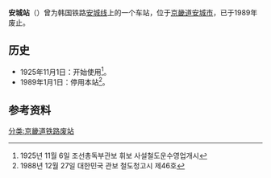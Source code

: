 {{朝鮮半島車站資訊
|公司色 = black
|文字色 = 
|站名 = 安城站
|圖片 = 
|pxl = 
|圖片說明 =
|前一站 = [[薇陽站|薇陽]]
|前一站距離 = 5.5
|後一站距離 = 1.2
|後一站 = [[安城邑内站|安城邑内]]
|諺文 = 안성역
|朝鮮漢字 = 安城驛
|文觀部式 = Anseong-yeok
|馬-賴式 = Ansŏng-yŏk
|副站名 = 
|車站編號 = 
|停站路線數 = 
|所屬公司 = [[大韩民国铁道厅|大韩民国铁道厅]]
|所屬路線 = [[安城线|安城线]]
|距離 = 28.4
|起點站 = [[天安站|天安]]
|所在地 =[[京畿道|京畿道]][[安城市_(京畿道)|安城市]]
|車站構造 = 地面车站
|月台配置 = 
|啟用年月日 = 1925年11月1日 
|廢站年月日 = 1989年1月1日
|上下車人次 = 
|統計年度 = 
|轉車 = 
|備註 = 
|全寬備註 = 
}}

'''安城站'''（{{kor|諺=안성역|漢=安城驛|羅=Anseong yeok|f=y}}）曾为韩国铁路[[安城线|安城线]]上的一个车站，位于[[京畿道|京畿道]][[安城市_(京畿道)|安城市]]，已于1989年废止。

== 历史 ==
*1925年11月1日：开始使用<ref>1925년 11월 6일 조선총독부관보 휘보 사설철도운수영업개시</ref>。
*1989年1月1日：停用本站<ref>1988년 12월 27일 대한민국 관보 철도청고시 제46호</ref>。

== 参考资料 ==
{{reflist}}

{{安城线}}

[[分类:京畿道铁路废站|分类:京畿道铁路废站]]